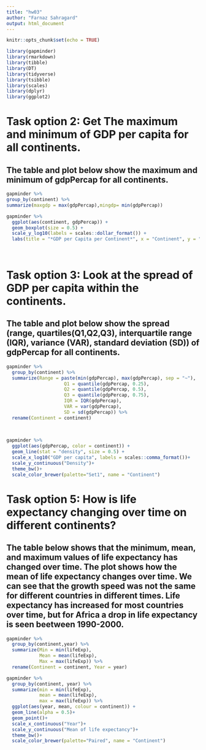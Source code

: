 ```yaml
---
title: "hw03"
author: "Farnaz Sahragard"
output: html_document
---
```


```r
knitr::opts_chunk$set(echo = TRUE)
```

```r
library(gapminder) 
library(rmarkdown)
library(tibble)
library(DT)
library(tidyverse)
library(tsibble)
library(scales)
library(dplyr)
library(ggplot2)
```

# __Task option 2__: Get The maximum and minimum of GDP per capita for all continents.
## The table and plot below show the maximum and minimum of gdpPercap for all continents.

```r
gapminder %>% 
group_by(continent) %>% 
summarize(maxgdp = max(gdpPercap),mingdp= min(gdpPercap))
```
```r
gapminder %>%
  ggplot(aes(continent, gdpPercap)) +
  geom_boxplot(size = 0.5) +
  scale_y_log10(labels = scales::dollar_format()) +
  labs(title = "*GDP per Capita per Continent*", x = "Continent", y = "GDP per Capita")
  
  
```

# __Task option 3__: Look at the spread of GDP per capita within the continents.
## The table and plot below show the spread (range, quartiles(Q1,Q2,Q3), interquartile range (IQR), variance (VAR), standard deviation (SD)) of gdpPercap for all continents.

```r
gapminder %>%
  group_by(continent) %>%
  summarize(Range = paste(min(gdpPercap), max(gdpPercap), sep = "~"),
                     Q1 = quantile(gdpPercap, 0.25),
                     Q2 = quantile(gdpPercap, 0.5),
                     Q3 = quantile(gdpPercap, 0.75),
                     IQR = IQR(gdpPercap),
                     VAR = var(gdpPercap),
                     SD = sd(gdpPercap)) %>%
  rename(Continent = continent)
      
  
```
```r
gapminder %>%
  ggplot(aes(gdpPercap, color = continent)) +
  geom_line(stat = "density", size = 0.5) +
  scale_x_log10("GDP per capita", labels = scales::comma_format())+
  scale_y_continuous("Density")+
  theme_bw()+
  scale_color_brewer(palette="Set1", name = "Continent")
```

# __Task option 5__: How is life expectancy changing over time on different continents?
## The table below shows that the minimum, mean, and maximum values of life expectancy has changed over time. The plot shows how the mean of life expectancy changes over time. We can see that the growth speed was not the same for different countries in different times. Life expectancy has increased for most countries over time, but for Africa a drop in life expectancy is seen beetween 1990-2000.


```r
gapminder %>% 
  group_by(continent,year) %>% 
  summarize(Min = min(lifeExp),
            Mean = mean(lifeExp),
            Max = max(lifeExp)) %>% 
  rename(Continent = continent, Year = year)
```

```r
gapminder %>% 
  group_by(continent, year) %>% 
  summarize(min = min(lifeExp),
            mean = mean(lifeExp),
            max = max(lifeExp)) %>% 
  ggplot(aes(year, mean, colour = continent)) +
  geom_line(alpha = 0.5)+
  geom_point()+
  scale_x_continuous("Year")+
  scale_y_continuous("Mean of life expectancy")+
  theme_bw()+
  scale_color_brewer(palette="Paired", name = "Continent")
```



